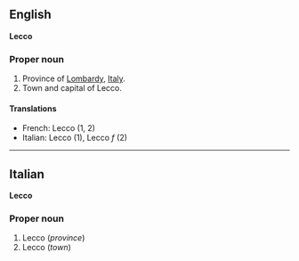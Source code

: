 ==English==
'''Lecco'''

===Proper noun===

#Province of [[Lombardy]], [[Italy]].
#Town and capital of Lecco.

====Translations====

*French: Lecco (1, 2)
*Italian: Lecco '' '' (1), Lecco ''f'' (2)

----

==Italian==
'''Lecco'''

===Proper noun===

#Lecco (''province'')
#Lecco (''town'')